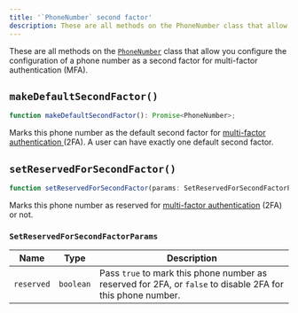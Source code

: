 ---
title: '`PhoneNumber` second factor'
description: These are all methods on the PhoneNumber class that allow you configure the configuration of a phone number as a second factor for multi-factor authentication (MFA).
---

These are all methods on the [`PhoneNumber`](/docs/references/javascript/phone-number/phone-number) class that allow you configure the configuration of a phone number as a second factor for multi-factor authentication (MFA).

## `makeDefaultSecondFactor()`

```typescript
function makeDefaultSecondFactor(): Promise<PhoneNumber>;
```

Marks this phone number as the default second factor for [multi-factor authentication ](/docs/custom-flows/mfa)(2FA). A user can have exactly one default second factor.

## `setReservedForSecondFactor()`

```typescript
function setReservedForSecondFactor(params: SetReservedForSecondFactorParams): Promise<PhoneNumber>;
```

Marks this phone number as reserved for [multi-factor authentication](/docs/custom-flows/mfa) (2FA) or not.

### `SetReservedForSecondFactorParams`

| Name | Type | Description |
| --- | --- | --- |
| `reserved` | `boolean` | Pass `true` to mark this phone number as reserved for 2FA, or `false` to disable 2FA for this phone number. |